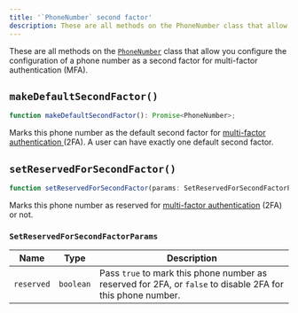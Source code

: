 ---
title: '`PhoneNumber` second factor'
description: These are all methods on the PhoneNumber class that allow you configure the configuration of a phone number as a second factor for multi-factor authentication (MFA).
---

These are all methods on the [`PhoneNumber`](/docs/references/javascript/phone-number/phone-number) class that allow you configure the configuration of a phone number as a second factor for multi-factor authentication (MFA).

## `makeDefaultSecondFactor()`

```typescript
function makeDefaultSecondFactor(): Promise<PhoneNumber>;
```

Marks this phone number as the default second factor for [multi-factor authentication ](/docs/custom-flows/mfa)(2FA). A user can have exactly one default second factor.

## `setReservedForSecondFactor()`

```typescript
function setReservedForSecondFactor(params: SetReservedForSecondFactorParams): Promise<PhoneNumber>;
```

Marks this phone number as reserved for [multi-factor authentication](/docs/custom-flows/mfa) (2FA) or not.

### `SetReservedForSecondFactorParams`

| Name | Type | Description |
| --- | --- | --- |
| `reserved` | `boolean` | Pass `true` to mark this phone number as reserved for 2FA, or `false` to disable 2FA for this phone number. |